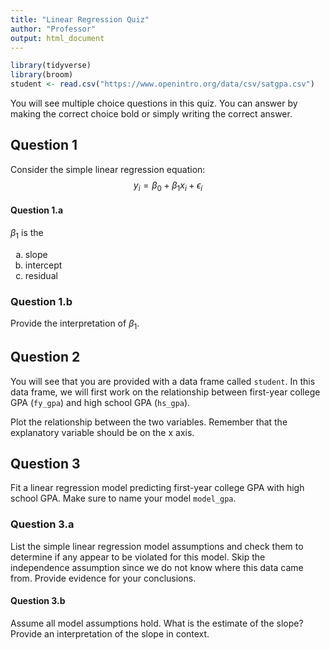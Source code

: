 ```yaml
---
title: "Linear Regression Quiz"
author: "Professor"
output: html_document
---
```


```r
library(tidyverse)
library(broom)
student <- read.csv("https://www.openintro.org/data/csv/satgpa.csv")
```

You will see multiple choice questions in this quiz. You can answer by making the correct choice bold or simply writing the correct answer.

## Question 1

Consider the simple linear regression equation:
$$y_i = \beta_0 + \beta_1 x_i + \epsilon_i$$

#### Question 1.a

$\beta_1$ is the

a. slope  
b. intercept  
c. residual

### Question 1.b 

Provide the interpretation of $\beta_1$.

## Question 2

You will see that you are provided with a data frame called `student`. In this data frame, we will first work on the relationship between first-year college GPA (`fy_gpa`) and high school GPA (`hs_gpa`).

Plot the relationship between the two variables. Remember that the explanatory variable should be on the x axis.

## Question 3

Fit a linear regression model predicting first-year college GPA with high school GPA.  Make sure to name your model `model_gpa`.  

### Question 3.a  

List the simple linear regression model assumptions and check them to determine if any appear to be violated for this model. Skip the independence assumption since we do not know where this data came from. Provide evidence for your conclusions.

#### Question 3.b

Assume all model assumptions hold. What is the estimate of the slope? Provide an interpretation of the slope in context.
